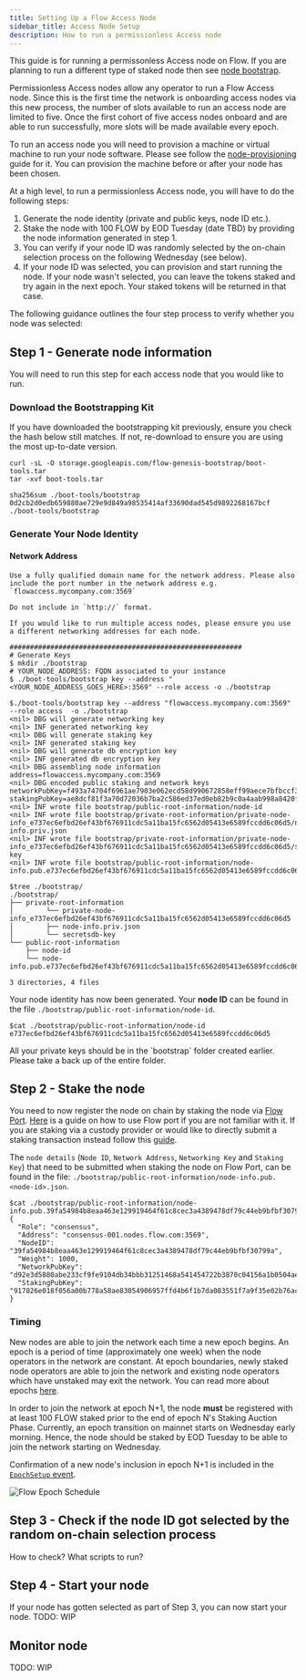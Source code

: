 ```yaml
---
title: Setting Up a Flow Access Node
sidebar_title: Access Node Setup
description: How to run a permissionless Access node
---
```


This guide is for running a permissonless Access node on Flow. If you are planning to run a different type of staked node then see [node bootstrap](node-bootstrap,mdx).

Permissionless Access nodes allow any operator to run a Flow Access node.
Since this is the first time the network is onboarding access nodes via this new process, the number of slots available to run an access node are limited to five.
Once the first cohort of five access nodes onboard and are able to run successfully, more slots will be made available every epoch.


To run an access node you will need to provision a machine or virtual machine to run your node software. Please see follow the [node-provisioning](node-provisioning.mdx) guide for it.
You can provision the machine before or after your node has been chosen.

At a high level, to run a permissionless Access node, you will have to do the following steps:
1. Generate the node identity (private and public keys, node ID etc.).
2. Stake the node with 100 FLOW by EOD Tuesday (date TBD) by providing the node information generated in step 1.
3. You can verify if your node ID was randomly selected by the on-chain selection process on the following Wednesday (see below).
4. If your node ID was selected, you can provision and start running the node. If your node wasn't selected, you can leave the tokens staked and try again in the next epoch. Your staked tokens will be returned in that case.

The following guidance outlines the four step process to verify whether you node was selected:

## Step  1 - Generate node information

<Callout type="info">
    You will need to run this step for each access node that you would like to run.
</Callout>

### Download the Bootstrapping Kit

<Callout type="warning">
    If you have downloaded the bootstrapping kit previously, ensure you check the hash below still matches. If not, re-download to ensure you are using the most up-to-date version.
</Callout>

```shell
curl -sL -O storage.googleapis.com/flow-genesis-bootstrap/boot-tools.tar
tar -xvf boot-tools.tar
```

```shell:title=CheckSHA256
sha256sum ./boot-tools/bootstrap
0d2cb2d0edb659880ae729e9d849a98535414af33690dad545d9892268167bcf  ./boot-tools/bootstrap
```

### Generate Your Node Identity

#### Network Address

<Callout type="info">

    Use a fully qualified domain name for the network address. Please also include the port number in the network address e.g. `flowaccess.mycompany.com:3569`

</Callout>

<Callout type="warning">

    Do not include in `http://` format.

</Callout>

<Callout type="info">

    If you would like to run multiple access nodes, please ensure you use a different networking addresses for each node.

</Callout>

```shell
#########################################################
# Generate Keys
$ mkdir ./bootstrap
# YOUR_NODE_ADDRESS: FQDN associated to your instance
$ ./boot-tools/bootstrap key --address "<YOUR_NODE_ADDRESS_GOES_HERE>:3569" --role access -o ./bootstrap
```

```shell:title=Example
$./boot-tools/bootstrap key --address "flowaccess.mycompany.com:3569" --role access  -o ./bootstrap
<nil> DBG will generate networking key
<nil> INF generated networking key
<nil> DBG will generate staking key
<nil> INF generated staking key
<nil> DBG will generate db encryption key
<nil> INF generated db encryption key
<nil> DBG assembling node information address=flowaccess.mycompany.com:3569
<nil> DBG encoded public staking and network keys networkPubKey=f493a74704f6961ae7903e062ecd58d990672858eff99aece7bfbccf3aa02de8f1a624ecbf21a01e8b2f4a5854c231fbe218edd7762a34fea881f3958a215305 stakingPubKey=ae8dcf81f3a70d72036b7ba2c586ed37ed0eb82b9c0a4aab998a8420f98894f94c14f84fa716e93654d3940fc0c8ff4d19b504c90a5b4918b28f421e9d3659dc2b7e246025ebeffea0d83cceefe315d7ed346dbe412fdac51b64997d97d29f7e
<nil> INF wrote file bootstrap/public-root-information/node-id
<nil> INF wrote file bootstrap/private-root-information/private-node-info_e737ec6efbd26ef43bf676911cdc5a11ba15fc6562d05413e6589fccdd6c06d5/node-info.priv.json
<nil> INF wrote file bootstrap/private-root-information/private-node-info_e737ec6efbd26ef43bf676911cdc5a11ba15fc6562d05413e6589fccdd6c06d5/secretsdb-key
<nil> INF wrote file bootstrap/public-root-information/node-info.pub.e737ec6efbd26ef43bf676911cdc5a11ba15fc6562d05413e6589fccdd6c06d5.json

$tree ./bootstrap/
./bootstrap/
├── private-root-information
│        └── private-node-info_e737ec6efbd26ef43bf676911cdc5a11ba15fc6562d05413e6589fccdd6c06d5
│        ├── node-info.priv.json
│        └── secretsdb-key
└── public-root-information
    ├── node-id
    └── node-info.pub.e737ec6efbd26ef43bf676911cdc5a11ba15fc6562d05413e6589fccdd6c06d5.json

3 directories, 4 files
```

Your node identity has now been generated. Your <b>node ID</b> can be found in the file `./bootstrap/public-root-information/node-id`.

```shell:title=Example
$cat ./bootstrap/public-root-information/node-id
e737ec6efbd26ef43bf676911cdc5a11ba15fc6562d05413e6589fccdd6c06d5
```

<Callout type="warning">
    All your private keys should be in the `bootstrap` folder created earlier. Please take a back up of the entire folder.
</Callout>


## Step  2 - Stake the node

You need to now register the node on chain by staking the node via [Flow Port](https://port.onflow.org/). [Here](https://developers.flow.com/nodes/flow-port) is a guide on how to use Flow port if you are not familiar with it.
If you are staking via a custody provider or would like to directly submit a staking transaction instead follow this [guide](https://developers.flow.com/nodes/staking#how-do-i-stake).


The `node details` (`Node ID`, `Network Address`, `Networking Key` and `Staking Key`) that need to be submitted when staking the node on Flow Port, can be found in the file: `./bootstrap/public-root-information/node-info.pub.<node-id>.json`.

```shell:title=Example
$cat ./bootstrap/public-root-information/node-info.pub.39fa54984b8eaa463e129919464f61c8cec3a4389478df79c44eb9bfbf30799a.json
{
  "Role": "consensus",
  "Address": "consensus-001.nodes.flow.com:3569",
  "NodeID": "39fa54984b8eaa463e129919464f61c8cec3a4389478df79c44eb9bfbf30799a",
  "Weight": 1000,
  "NetworkPubKey": "d92e3d5880abe233cf9fe9104db34bbb31251468a541454722b3870c04156a1b0504aef443bcaad124b997384b8fe7052847ce1e6189af1392d865e6be69835b",
  "StakingPubKey": "917826e018f056a00b778a58ae83054906957ffd4b6f1b7da083551f7a9f35e02b76ace50424ed7d2c9fc69207a59f0f08a031048f5641db94e77d0648b24d150dedd54bab7cd44b4aa60cfd54be418647b0b3965f8ae54c0bcb48ae9d705162"
}
```

### Timing

New nodes are able to join the network each time a new epoch begins.
An epoch is a period of time (approximately one week) when the node operators in the network are constant.
At epoch boundaries, newly staked node operators are able to join the network and existing node operators which have unstaked may exit the network.
You can read more about epochs [here](https://developers.flow.com/nodes/staking/schedule).


In order to join the network at epoch N+1, the node **must** be registered with at least 100 FLOW staked prior to the end of epoch N's Staking Auction Phase.
Currently, an epoch transition on mainnet starts on Wednesday early morning. Hence, the node should be staked by EOD Tuesday to be able to join the network starting on Wednesday.

Confirmation of a new node's inclusion in epoch N+1 is included in the [`EpochSetup` event](/staking/epoch-scripts-events/#epochsetup).

![Flow Epoch Schedule](https://storage.googleapis.com/flow-resources/documentation-assets/epoch-startup-order.png)


## Step 3 - Check if the node ID got selected by the random on-chain selection process

How to check? What scripts to run?

## Step 4 - Start your node

If your node has gotten selected as part of Step 3, you can now start your node.
TODO: WIP

## Monitor node
TODO: WIP

